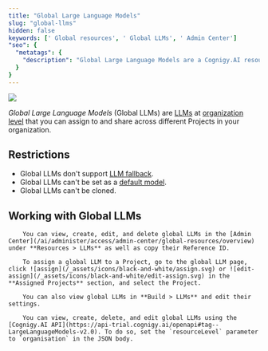 ```yaml
---
title: "Global Large Language Models"
slug: "global-llms"
hidden: false
keywords: [' Global resources', ' Global LLMs', ' Admin Center']
"seo": {
  "metatags": {
    "description": "Global Large Language Models are a Cognigy.AI resource that you can assign to and share across different Projects in your organization."
  }
}
---
```


<a href="/release-notes/4.97"><img noZoom src="https://img.shields.io/badge/Added in-v4.97-blue.svg" /></a>

_Global Large Language Models_ (Global LLMs) are [LLMs](/ai/agents/develop/gen-ai-and-llms/llms) at [organization level](/ai/administer/access/admin-center/global-resources/overview) that you can assign to and share across different Projects in your organization.

## Restrictions

- Global LLMs don't support [LLM fallback](/ai/agents/develop/gen-ai-and-llms/fallback).
- Global LLMs can't be set as a [default model](/ai/agents/develop/gen-ai-and-llms/other-operations).
- Global LLMs can't be cloned.

## Working with Global LLMs

<Tabs>
  <Tab title="GUI">

        You can view, create, edit, and delete global LLMs in the [Admin Center](/ai/administer/access/admin-center/global-resources/overview) under **Resources > LLMs** as well as copy their Reference ID.

        To assign a global LLM to a Project, go to the global LLM page, click ![assign](/_assets/icons/black-and-white/assign.svg) or ![edit-assign](/_assets/icons/black-and-white/edit-assign.svg) in the **Assigned Projects** section, and select the Project.

        You can also view global LLMs in **Build > LLMs** and edit their settings.
  </Tab>
  <Tab title="API">

        You can view, create, delete, and edit global LLMs using the [Cognigy.AI API](https://api-trial.cognigy.ai/openapi#tag--LargeLanguageModels-v2.0). To do so, set the `resourceLevel` parameter to `organisation` in the JSON body.
  </Tab>
</Tabs>